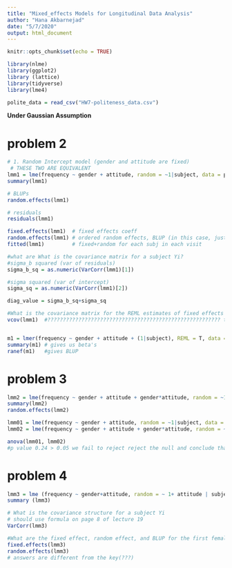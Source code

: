 ```yaml
---
title: "Mixed_effects Models for Longitudinal Data Analysis"
author: "Hana Akbarnejad"
date: "5/7/2020"
output: html_document
---
```


```r
knitr::opts_chunk$set(echo = TRUE)

library(nlme)
library(ggplot2)
library (lattice)
library(tidyverse)
library(lme4)

polite_data = read_csv("HW7-politeness_data.csv")
```

**Under Gaussian Assumption**

# problem 2
```r

# 1. Random Intercept model (gender and attitude are fixed)
 # THESE TWO ARE EQUIVALENT
lmm1 = lme(frequency ~ gender + attitude, random = ~1|subject, data = polite_data, method = "REML")
summary(lmm1)

# BLUPs
random.effects(lmm1)

# residuals
residuals(lmm1)

fixed.effects(lmm1)  # fixed effects coeff 
random.effects(lmm1) # ordered random effects, BLUP (in this case, just b_i)
fitted(lmm1)         # fixed+random for each subj in each visit

#what are What is the covariance matrix for a subject Yi?
#sigma_b squared (var of residuals)
sigma_b_sq = as.numeric(VarCorr(lmm1)[1])

#sigma squared (var of intercept)
sigma_sq = as.numeric(VarCorr(lmm1)[2])

diag_value = sigma_b_sq+sigma_sq

#What is the covariance matrix for the REML estimates of fixed effects
vcov(lmm1)  #???????????????????????????????????????????????????????? this doesnt give me the right answer


m1 = lmer(frequency ~ gender + attitude + (1|subject), REML = T, data = polite_data) #equivalent to above
summary(m1) # gives us beta's
ranef(m1)   #gives BLUP
```

# problem 3
```r
lmm2 = lme(frequency ~ gender + attitude + gender*attitude, random = ~1|subject, data = polite_data, method = "REML")
summary(lmm2)
random.effects(lmm2)
```


```r

lmm01 = lme(frequency ~ gender + attitude, random = ~1|subject, data = polite_data, method = "ML")
lmm02 = lme(frequency ~ gender + attitude + gender*attitude, random = ~1|subject, data = polite_data, method = "ML")

anova(lmm01, lmm02)
#p value 0.24 > 0.05 we fail to reject reject the null and conclude that the interaction term is not significant (simple model is preferrable)
```

# problem 4
```r

lmm3 = lme (frequency ~ gender+attitude, random = ~ 1+ attitude | subject, data = polite_data, method = "REML")
summary (lmm3)

# What is the covariance structure for a subject Yi
# should use formula on page 8 of lecture 19
VarCorr(lmm3)

#What are the fixed effect, random effect, and BLUP for the first female subject in scenario 1 with polite attitude?
fixed.effects(lmm3)
random.effects(lmm3)
# answers are different from the key(???)
```

